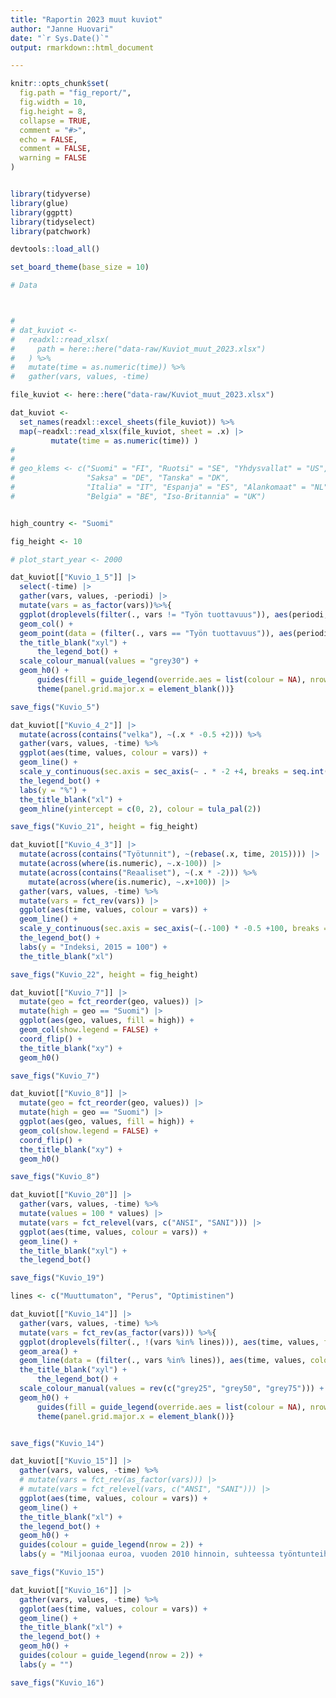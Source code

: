 ```yaml
---
title: "Raportin 2023 muut kuviot"
author: "Janne Huovari"
date: "`r Sys.Date()`"
output: rmarkdown::html_document

---
```


```r

knitr::opts_chunk$set(
  fig.path = "fig_report/",
  fig.width = 10,
  fig.height = 8,
  collapse = TRUE,
  comment = "#>", 
  echo = FALSE, 
  comment = FALSE, 
  warning = FALSE
)


library(tidyverse)
library(glue)
library(ggptt)
library(tidyselect)
library(patchwork)

devtools::load_all()

set_board_theme(base_size = 10)

# Data



# 
# dat_kuviot <-
#   readxl::read_xlsx(
#     path = here::here("data-raw/Kuviot_muut_2023.xlsx")
#   ) %>%
#   mutate(time = as.numeric(time)) %>%
#   gather(vars, values, -time)

file_kuviot <- here::here("data-raw/Kuviot_muut_2023.xlsx")

dat_kuviot <-
  set_names(readxl::excel_sheets(file_kuviot)) %>%
  map(~readxl::read_xlsx(file_kuviot, sheet = .x) |> 
         mutate(time = as.numeric(time)) )
# 
# 
# geo_klems <- c("Suomi" = "FI", "Ruotsi" = "SE", "Yhdysvallat" = "US", 
#                "Saksa" = "DE", "Tanska" = "DK", 
#                "Italia" = "IT", "Espanja" = "ES", "Alankomaat" = "NL",
#                "Belgia" = "BE", "Iso-Britannia" = "UK") 


high_country <- "Suomi"

fig_height <- 10

# plot_start_year <- 2000

```


```r

dat_kuviot[["Kuvio_1_5"]] |> 
  select(-time) |> 
  gather(vars, values, -periodi) |> 
  mutate(vars = as_factor(vars))%>%{
  ggplot(droplevels(filter(., vars != "Työn tuottavuus")), aes(periodi, values, fill = vars)) +
  geom_col() +
  geom_point(data = (filter(., vars == "Työn tuottavuus")), aes(periodi, values, colour = vars, fill = NULL)) +
  the_title_blank("xyl") +
      the_legend_bot() +
  scale_colour_manual(values = "grey30") +
  geom_h0() +
      guides(fill = guide_legend(override.aes = list(colour = NA), nrow = 3), colour = guide_legend()) +
      theme(panel.grid.major.x = element_blank())}

save_figs("Kuvio_5")

```


```r

dat_kuviot[["Kuvio_4_2"]] |> 
  mutate(across(contains("velka"), ~(.x * -0.5 +2))) %>% 
  gather(vars, values, -time) %>% 
  ggplot(aes(time, values, colour = vars)) +
  geom_line() +
  scale_y_continuous(sec.axis = sec_axis(~ . * -2 +4, breaks = seq.int(-6,6,2))) +
  the_legend_bot() +
  labs(y = "%") +
  the_title_blank("xl") +
  geom_hline(yintercept = c(0, 2), colour = tula_pal(2))

save_figs("Kuvio_21", height = fig_height)

```

```r

dat_kuviot[["Kuvio_4_3"]] |>   
  mutate(across(contains("Työtunnit"), ~(rebase(.x, time, 2015)))) |> 
  mutate(across(where(is.numeric), ~.x-100)) |> 
  mutate(across(contains("Reaaliset"), ~(.x * -2))) %>%
    mutate(across(where(is.numeric), ~.x+100)) |> 
  gather(vars, values, -time) %>% 
  mutate(vars = fct_rev(vars)) |> 
  ggplot(aes(time, values, colour = vars)) +
  geom_line() +
  scale_y_continuous(sec.axis = sec_axis(~(.-100) * -0.5 +100, breaks = seq.int(85,100, 5))) +
  the_legend_bot() +
  labs(y = "Indeksi, 2015 = 100") +
  the_title_blank("xl")

save_figs("Kuvio_22", height = fig_height)

```
```r

dat_kuviot[["Kuvio_7"]] |> 
  mutate(geo = fct_reorder(geo, values)) |> 
  mutate(high = geo == "Suomi") |> 
  ggplot(aes(geo, values, fill = high)) +
  geom_col(show.legend = FALSE) +
  coord_flip() +
  the_title_blank("xy") +
  geom_h0()

save_figs("Kuvio_7")

```

```r

dat_kuviot[["Kuvio_8"]] |> 
  mutate(geo = fct_reorder(geo, values)) |> 
  mutate(high = geo == "Suomi") |> 
  ggplot(aes(geo, values, fill = high)) +
  geom_col(show.legend = FALSE) +
  coord_flip() +
  the_title_blank("xy") +
  geom_h0()

save_figs("Kuvio_8")

```

```r

dat_kuviot[["Kuvio_20"]] |>
  gather(vars, values, -time) %>% 
  mutate(values = 100 * values) |> 
  mutate(vars = fct_relevel(vars, c("ANSI", "SANI"))) |> 
  ggplot(aes(time, values, colour = vars)) +
  geom_line() +
  the_title_blank("xyl") +
  the_legend_bot() 

save_figs("Kuvio_19")

```

```r

lines <- c("Muuttumaton", "Perus", "Optimistinen")

dat_kuviot[["Kuvio_14"]] |>
  gather(vars, values, -time) %>% 
  mutate(vars = fct_rev(as_factor(vars))) %>%{
  ggplot(droplevels(filter(., !(vars %in% lines))), aes(time, values, fill = vars)) +
  geom_area() +
  geom_line(data = (filter(., vars %in% lines)), aes(time, values, colour = vars, fill = NULL)) +
  the_title_blank("xyl") +
      the_legend_bot() +
  scale_colour_manual(values = rev(c("grey25", "grey50", "grey75"))) +
  geom_h0() +
      guides(fill = guide_legend(override.aes = list(colour = NA), nrow = 3), colour = guide_legend(nrow = 3)) +
      theme(panel.grid.major.x = element_blank())}


save_figs("Kuvio_14")

```

```r

dat_kuviot[["Kuvio_15"]] |>
  gather(vars, values, -time) %>% 
  # mutate(vars = fct_rev(as_factor(vars))) |> 
  # mutate(vars = fct_relevel(vars, c("ANSI", "SANI"))) |> 
  ggplot(aes(time, values, colour = vars)) +
  geom_line() +
  the_title_blank("xl") +
  the_legend_bot() +
  geom_h0() +
  guides(colour = guide_legend(nrow = 2)) +
  labs(y = "Miljoonaa euroa, vuoden 2010 hinnoin, suhteessa työntunteihin")

save_figs("Kuvio_15")

```

```r

dat_kuviot[["Kuvio_16"]] |>
  gather(vars, values, -time) %>% 
  ggplot(aes(time, values, colour = vars)) +
  geom_line() +
  the_title_blank("xl") +
  the_legend_bot() +
  geom_h0() +
  guides(colour = guide_legend(nrow = 2)) +
  labs(y = "")

save_figs("Kuvio_16")

```
